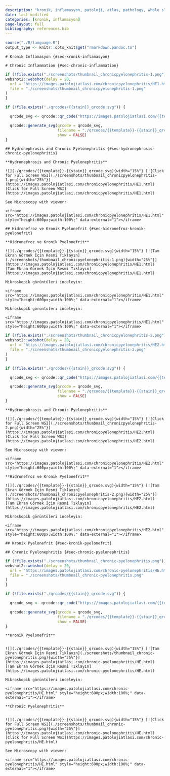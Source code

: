 ```yaml
---
description: "kronik, inflamasyon, patoloji, atlas, pathology, whole slide image"
date: last-modified
categories: [kronik, inflamasyon]
page-layout: full
bibliography: references.bib
---
```


```r
source("./R/language.R")
output_type <- knitr::opts_knit$get("rmarkdown.pandoc.to")
```

```asis
# Kronik İnflamasyon {#sec-kronik-inflamasyon} 
```

```asis
# Chronic Inflammation {#sec-chronic-inflammation} 
```

```r
if (!file.exists("./screenshots/thumbnail_chronicpyelonephritis-1.png")) {
webshot2::webshot(delay = 20,
  url = "https://images.patolojiatlasi.com/chronicpyelonephritis/HE1.html",
  file = "./screenshots/thumbnail_chronicpyelonephritis-1.png"
)
}
```



```r
if (!file.exists("./qrcodes/{{stain}}_qrcode.svg")) {

  qrcode_svg <- qrcode::qr_code("https://images.patolojiatlasi.com/{{template}}/{{stain}}.html")

  qrcode::generate_svg(qrcode = qrcode_svg,
                       filename = "./qrcodes/{{template}}-{{stain}}_qrcode.svg",
                       show = FALSE)
}
```



```asis
## Hydronephrosis and Chronic Pyelonephritis {#sec-hydronephrosis-chronic-pyelonephritis} 
```

```asis

**Hydronephrosis and Chronic Pyelonephritis**

![](./qrcodes/{{template}}-{{stain}}_qrcode.svg){width="15%"} [![Click for Full Screen WSI](./screenshots/thumbnail_chronicpyelonephritis-1.png){width="25%"}](https://images.patolojiatlasi.com/chronicpyelonephritis/HE1.html) [Click for Full Screen WSI](https://images.patolojiatlasi.com/chronicpyelonephritis/HE1.html)

```

```asis

See Microscopy with viewer: 

<iframe src="https://images.patolojiatlasi.com/chronicpyelonephritis/HE1.html" style="height:600px;width:100%;" data-external="1"></iframe>

```

```asis
## Hidronefroz ve Kronik Pyelonefrit {#sec-hidronefroz-kronik-pyelonefrit} 
```

```asis

**Hidronefroz ve Kronik Pyelonefrit**

![](./qrcodes/{{template}}-{{stain}}_qrcode.svg){width="15%"} [![Tam Ekran Görmek İçin Resmi Tıklayın](./screenshots/thumbnail_chronicpyelonephritis-1.png){width="25%"}](https://images.patolojiatlasi.com/chronicpyelonephritis/HE1.html) [Tam Ekran Görmek İçin Resmi Tıklayın](https://images.patolojiatlasi.com/chronicpyelonephritis/HE1.html)

```


```asis

Mikroskopik görüntüleri inceleyin:

<iframe src="https://images.patolojiatlasi.com/chronicpyelonephritis/HE1.html" style="height:600px;width:100%;" data-external="1"></iframe>

```


```asis

Mikroskopik görüntüleri inceleyin:

<iframe src="https://images.patolojiatlasi.com/chronicpyelonephritis/HE1.html" style="height:600px;width:100%;" data-external="1"></iframe>

```




```r
if (!file.exists("./screenshots/thumbnail_chronicpyelonephritis-2.png")) {
webshot2::webshot(delay = 20,
  url = "https://images.patolojiatlasi.com/chronicpyelonephritis/HE2.html",
  file = "./screenshots/thumbnail_chronicpyelonephritis-2.png"
)
}
```



```r
if (!file.exists("./qrcodes/{{stain}}_qrcode.svg")) {

  qrcode_svg <- qrcode::qr_code("https://images.patolojiatlasi.com/{{template}}/{{stain}}.html")

  qrcode::generate_svg(qrcode = qrcode_svg,
                       filename = "./qrcodes/{{template}}-{{stain}}_qrcode.svg",
                       show = FALSE)
}
```



```asis

**Hydronephrosis and Chronic Pyelonephritis**

![](./qrcodes/{{template}}-{{stain}}_qrcode.svg){width="15%"} [![Click for Full Screen WSI](./screenshots/thumbnail_chronicpyelonephritis-2.png){width="25%"}](https://images.patolojiatlasi.com/chronicpyelonephritis/HE2.html) [Click for Full Screen WSI](https://images.patolojiatlasi.com/chronicpyelonephritis/HE2.html)

```

```asis

See Microscopy with viewer: 

<iframe src="https://images.patolojiatlasi.com/chronicpyelonephritis/HE2.html" style="height:600px;width:100%;" data-external="1"></iframe>

```


```asis

**Hidronefroz ve Kronik Pyelonefrit**

![](./qrcodes/{{template}}-{{stain}}_qrcode.svg){width="15%"} [![Tam Ekran Görmek İçin Resmi Tıklayın](./screenshots/thumbnail_chronicpyelonephritis-2.png){width="25%"}](https://images.patolojiatlasi.com/chronicpyelonephritis/HE2.html) [Tam Ekran Görmek İçin Resmi Tıklayın](https://images.patolojiatlasi.com/chronicpyelonephritis/HE2.html)

```


```asis

Mikroskopik görüntüleri inceleyin:

<iframe src="https://images.patolojiatlasi.com/chronicpyelonephritis/HE2.html" style="height:600px;width:100%;" data-external="1"></iframe>

```


```asis

## Kronik Pyelonefrit {#sec-kronik-pyelonefrit} 

```

```asis

## Chronic Pyelonephritis {#sec-chronic-pyelonephritis} 

```

```r
if (!file.exists("./screenshots/thumbnail_chronic-pyelonephritis.png")) {
webshot2::webshot(delay = 20,
  url = "https://images.patolojiatlasi.com/chronic-pyelonephritis/HE.html",
  file = "./screenshots/thumbnail_chronic-pyelonephritis.png"
)
}
```


```r
if (!file.exists("./qrcodes/{{stain}}_qrcode.svg")) {

  qrcode_svg <- qrcode::qr_code("https://images.patolojiatlasi.com/{{template}}/{{stain}}.html")

  qrcode::generate_svg(qrcode = qrcode_svg,
                       filename = "./qrcodes/{{template}}-{{stain}}_qrcode.svg",
                       show = FALSE)
}
```


```asis

**Kronik Pyelonefrit**


![](./qrcodes/{{template}}-{{stain}}_qrcode.svg){width="15%"} [![Tam Ekran Görmek İçin Resmi Tıklayın](./screenshots/thumbnail_chronic-pyelonephritis.png){width="25%"}](https://images.patolojiatlasi.com/chronic-pyelonephritis/HE.html) [Tam Ekran Görmek İçin Resmi Tıklayın](https://images.patolojiatlasi.com/chronic-pyelonephritis/HE.html)

```


```asis

Mikroskopik görüntüleri inceleyin:

<iframe src="https://images.patolojiatlasi.com/chronic-pyelonephritis/HE.html" style="height:600px;width:100%;" data-external="1"></iframe>

```

```asis

**Chronic Pyelonephritis**


![](./qrcodes/{{template}}-{{stain}}_qrcode.svg){width="15%"} [![Click for Full Screen WSI](./screenshots/thumbnail_chronic-pyelonephritis.png){width="25%"}](https://images.patolojiatlasi.com/chronic-pyelonephritis/HE.html) [Click for Full Screen WSI](https://images.patolojiatlasi.com/chronic-pyelonephritis/HE.html)

```

```asis

See Microscopy with viewer: 

<iframe src="https://images.patolojiatlasi.com/chronic-pyelonephritis/HE.html" style="height:600px;width:100%;" data-external="1"></iframe>

```
